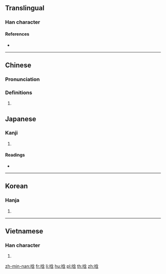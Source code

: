 {{character info/new}}
==Translingual==

===Han character===
{{Han char|rn=30|rad=口|as=07|sn=10|four=68062|canj=ROIR,XROIR|ids=⿰口含}}

====References====
* {{Han ref|kx=0191.300|dkj=03695|dj=0411.060|hdz=10632.040|uh=5505|ud=21765|bh=D0FD|bd=53501}}

----

==Chinese==
{{zh-forms}}

===Pronunciation===
{{zh-pron
|m=hān,hán,hàn
|c=ham4,ham6,ham3
|c-t=
|g=
|h=pfs=
|j=
|md=
|mn=ām
|mn-t=
|w=
|x=
|mc=y
|oc=y
|cat=v
}}

===Definitions===
{{zh-hanzi}}

# {{defn|lang=zh}}

==Japanese==

===Kanji===
{{ja-kanji|grade=|rs=口07}}

# {{defn|lang=ja|sort=口07}}

====Readings====
* {{ja-readings|on=[[かん]] (kan), [[こん]] (kon), [[ごん]] (gon)|kun=[[ふくむ]] (fukumu), [[ふくませもの]] (fukumasemono)}}

----

==Korean==

===Hanja===
{{ko-hanja|hangeul=함}}

# {{defn|lang=ko|sort=口07}}

----

==Vietnamese==

===Han character===
{{vi-hantu|[[hầm]], [[gầm]], [[hằm]], [[hàm]], [[hợm]], [[ngậm]], [[hăm]], [[hụm]]|rs=口07}}

# {{defn|lang=vi|sort=口07}}

[[zh-min-nan:唅]]
[[fr:唅]]
[[li:唅]]
[[hu:唅]]
[[pl:唅]]
[[th:唅]]
[[zh:唅]]